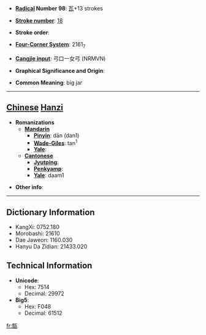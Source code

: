 * '''[[Wiktionary:Chinese radical index| Radical]] Number 98''': [[Wiktionary:Chinese radical index 瓦|瓦]]+13 strokes

* '''[[Wiktionary:Chinese total strokes index|Stroke number]]''': [[Wiktionary:Chinese total strokes index 18|18]]

* '''Stroke order''': 

* '''[[Wiktionary:Chinese four corner index|Four-Corner System]]''': 2161<sub>7</sub>

* '''[[Wiktionary:Chinese Cangjie index|Cangjie input]]''': 弓口一女弓 (NRMVN)

* '''Graphical Significance and Origin''': 

* '''Common Meaning''': big jar

----

== [[Chinese]] [[Hanzi]] ==

* '''Romanizations'''
** '''[[Mandarin]]'''
*** '''[[Pinyin]]''': dān (dan1)
*** '''[[Wade-Giles]]''': tan<sup>1</sup>
*** '''[[Yale]]''': 
** '''[[Cantonese]]'''
*** '''[[Jyutping]]''':
*** '''[[Penkyamp]]''': 
*** '''[[Yale]]''': daam1

* '''Other info''': 

----

== Dictionary Information ==

* KangXi: 0752.180
* Morobashi: 21610
* Dae Jaweon: 1160.030
* Hanyu Da Zidian: 21433.020

== Technical Information ==

* '''Unicode''':
** Hex: 7514
** Decimal: 29972
* '''Big5''':
** Hex: F048
** Decimal: 61512

[[fr:甔]]